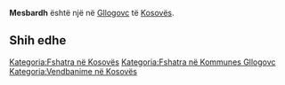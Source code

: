 {{Fshat në 
 | Emri                = Mesbardh
 | EmriAlt                = 
 | NAME_SHORT_FORM=      
 | NAME_GENERIC=      
 | NAME_SORT_NAME_RO=      MESBARDH
 | FULL_NAME_RO = Mesbardh
 | FULL_NAME_ND_RO=Mesbardh
 | SORT_NAME_RG=MESBARDH
 | FULL_NAME_RG=Mesbardh
 | FULL_NAME_ND_RG=Mesbardh
 | SRP_NAME_SHORT_FORM=      
 | SRP_NAME_GENERIC=      
 | SRP_NAME_SORT_NAME_RO=      
 | SRP_FULL_NAME_RO = 
 | SRP_FULL_NAME_ND_RO=
 | SRP_SORT_NAME_RG=
 | SRP_FULL_NAME_RG=
 | SRP_FULL_NAME_ND_RG=
 | Emri (Rasa dhanore) = 
 | Figura              = 
 | Shteti              = Kosovo
 | Komuna              = Gllogovc
 | Kodi postar         = 
 | Sipërfaqja          = 

 | Popullsia           = 

 | Regj. i popullsisë  = 
 | Dend. e popullsisë  = 
 | Faqja zyrtare       = 
 <!--- Koordinatat ----> 
 | Gjerësia            = 42.620626
 | Gjatësia            = 21.028568
 | Lartësia            = 
}}
'''Mesbardh''' është një [[]] në [[Gllogovc]] të [[Kosovës]].

<!-- == Gjeografia == -->
<!-- == Historia == -->
<!-- == Demografia == -->
== Shih edhe ==
{{Komuna Gllogovc}}
{{Kosovo-Administrata-Cung}}

[[Kategoria:Fshatra në Kosovës]]
[[Kategoria:Fshatra në Kommunes Gllogovc]]
[[Kategoria:Vendbanime në Kosovës]]